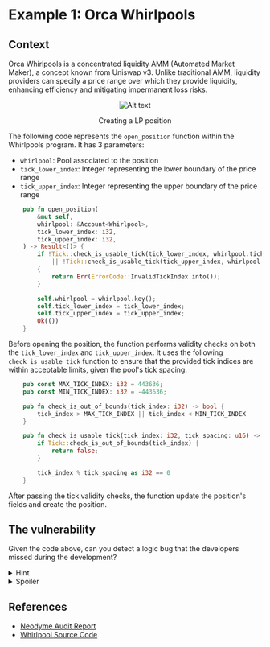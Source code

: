 # Example 1: Orca Whirlpools

## Context

Orca Whirlpools is a concentrated liquidity AMM (Automated Market Maker), a concept known from Uniswap v3. Unlike traditional AMM, liquidity providers can specify a price range over which they provide liquidity, enhancing efficiency and mitigating impermanent loss risks.

<center>
<figure>

![Alt text](/img/logic_bug/orca.png)

<figcaption>Creating a LP position</figcaption>
</figure>
</center>

The following code represents the `open_position` function within the Whirlpools program. 
It has 3 parameters:

- `whirlpool`: Pool associated to the position
- `tick_lower_index`: Integer representing the lower boundary of the price range
- `tick_upper_index`: Integer representing the upper boundary of the price range

```rust showLineNumbers
    pub fn open_position(
        &mut self,
        whirlpool: &Account<Whirlpool>,
        tick_lower_index: i32,
        tick_upper_index: i32,
    ) -> Result<()> {
        if !Tick::check_is_usable_tick(tick_lower_index, whirlpool.tick_spacing)
            || !Tick::check_is_usable_tick(tick_upper_index, whirlpool.tick_spacing)
        {
            return Err(ErrorCode::InvalidTickIndex.into());
        }

        self.whirlpool = whirlpool.key();
        self.tick_lower_index = tick_lower_index;
        self.tick_upper_index = tick_upper_index;
        Ok(())
    }
```

Before opening the position, the function performs validity checks on both the `tick_lower_index` and `tick_upper_index`. It uses the following `check_is_usable_tick` function to ensure that the provided tick indices are within acceptable limits, given the pool's tick spacing.


```rust showLineNumbers
    pub const MAX_TICK_INDEX: i32 = 443636;
    pub const MIN_TICK_INDEX: i32 = -443636;

    pub fn check_is_out_of_bounds(tick_index: i32) -> bool {
        tick_index > MAX_TICK_INDEX || tick_index < MIN_TICK_INDEX
    }

    pub fn check_is_usable_tick(tick_index: i32, tick_spacing: u16) -> bool {
        if Tick::check_is_out_of_bounds(tick_index) {
            return false;
        }

        tick_index % tick_spacing as i32 == 0
    }
```

After passing the tick validity checks, the function update the position's fields and create the position.

## The vulnerability

Given the code above, can you detect a logic bug that the developers missed during the development?

<details>
<summary>Hint</summary>

Pay close attention to how the **tick_lower_index** and **tick_upper_index** values are handled. Look for any **missing checks or validations** that could allow these values to be manipulated in a way that violates what the developers expected.

</details>

<details>
<summary>Spoiler</summary>

During the security audit of the Whirlpools program, a vulnerability was discovered in the **open_position** function. It failed to validate whether the **tick_lower_index** was **smaller** than the **tick_upper_index**, allowing attackers to manipulate these values and create positions with invalid price range boundaries. 

This oversight could have potentially resulted in uncovered liquidity and incorrect calculations, posing a significant risk of financial loss for users. To understand the full extent of the vulnerability and its resolution, we strongly advise referring to the comprehensive audit report and examining the Whirlpools program source code.

</details>

## References
- [Neodyme Audit Report](https://github.com/CanardMandarin/solana-open-security-standard-reports/blob/main/reports/2022-05/Neodyme-Orca_Whirlpool.pdf)
- [Whirlpool Source Code](https://github.com/orca-so/whirlpools)

